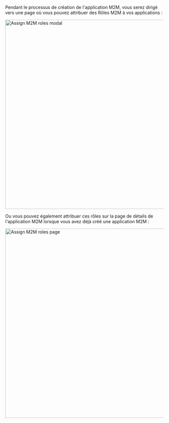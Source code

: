 
Pendant le processus de création de l'application M2M, vous serez dirigé vers une page où vous pouvez attribuer des Rôles M2M à vos applications :

<img alt="Assign M2M roles modal" src={AssignM2mRolesModal} width="600px" />

Ou vous pouvez également attribuer ces rôles sur la page de détails de l'application M2M lorsque vous avez déjà créé une application M2M :

<img alt="Assign M2M roles page" src={AssignM2mRolesPage} width="600px" />
